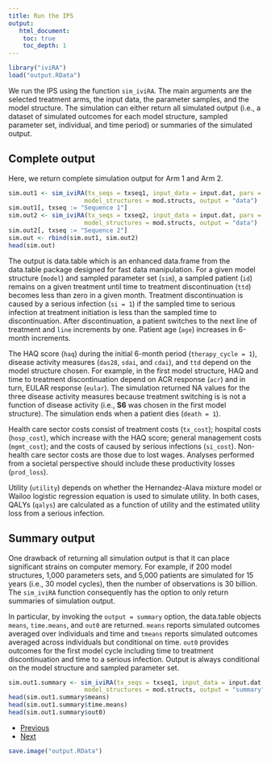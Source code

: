 ```yaml
---
title: Run the IPS
output: 
   html_document:
    toc: true
    toc_depth: 1
--- 
```


```r
library("iviRA")
load("output.RData")
```

We run the IPS using the function `sim_iviRA`. The main arguments are the selected treatment arms, the input data, the parameter samples, and the model structure. The simulation can either return all simulated output (i.e., a dataset of simulated outcomes for each model structure, sampled parameter set, individual, and time period) or summaries of the simulated output.

## Complete output
Here, we return complete simulation output for Arm 1 and Arm 2.

```r
sim.out1 <- sim_iviRA(tx_seqs = txseq1, input_data = input.dat, pars = parsamp,
                     model_structures = mod.structs, output = "data")
sim.out1[, txseq := "Sequence 1"]
sim.out2 <- sim_iviRA(tx_seqs = txseq2, input_data = input.dat, pars = parsamp,
                     model_structures = mod.structs, output = "data")
sim.out2[, txseq := "Sequence 2"]
sim.out <- rbind(sim.out1, sim.out2)
head(sim.out)
```

The output is data.table which is an enhanced data.frame from the data.table package designed for fast data manipulation. For a given model structure (`model`) and sampled parameter set (`sim`), a sampled patient (`id`) remains on a given treatment until time to treatment discontinuation (`ttd`) becomes less than zero in a given month. Treatment discontinuation is caused by a serious infection (`si = 1`) if the sampled time to serious infection at treatment initiation is less than the sampled time to discontinuation. After discontinuation, a patient switches to the next line of treatment and `line` increments by one. Patient age (`age`) increases in 6-month increments. 

The HAQ score (`haq`) during the initial 6-month period (`therapy_cycle = 1`), disease activity measures (`das28`, `sdai`, and `cdai`), and `ttd` depend on the model structure chosen. For example, in the first model structure, HAQ and time to treatment discontinuation depend on ACR response (`acr`) and in turn, EULAR response (`eular`). The simulation returned NA values for the three disease activity measures because treatment switching is is not a function of disease activity (i.e., **S6** was chosen in the first model structure). The simulation ends when a patient dies (`death = 1`).

Health care sector costs consist of treatment costs (`tx_cost`); hospital costs (`hosp_cost`), which increase with the HAQ score; general management costs (`mgmt_cost`); and the costs of caused by serious infections (`si_cost`). Non-health care sector costs are those due to lost wages. Analyses performed from a societal perspective should include these productivity losses (`prod_loss`). 

Utility (`utility`) depends on whether the Hernandez-Alava mixture model or Wailoo logistic regression equation is used to simulate utility. In both cases, QALYs (`qalys`) are calculated as a function of utility and the estimated utility loss from a serious infection.  

## Summary output
One drawback of returning all simulation output is that it can place significant strains on computer memory. For example, if 200 model structures, 1,000 parameters sets, and 5,000 patients are simulated for 15 years (i.e., 30 model cycles), then the number of observations is 30 billion. The `sim_iviRA` function consequently has the option to only return summaries of simulation output. 

In particular, by invoking the `output = summary` option, the data.table objects `means`, `time.means`, and `out0` are returned. `means` reports simulated outcomes averaged over individuals and time and `tmeans` reports simulated outcomes averaged across individuals but conditional on time. `out0` provides outcomes for the first model cycle including time to treatment discontinuation and time to a serious infection. Output is always conditional on the model structure and sampled parameter set. 

```r
sim.out1.summary <- sim_iviRA(tx_seqs = txseq1, input_data = input.dat, pars = parsamp,
                     model_structures = mod.structs, output = "summary")
head(sim.out1.summary$means)
head(sim.out1.summary$time.means)
head(sim.out1.summary$out0)
```

<div>
<ul class="pager">
  <li class="previous"><a href="05-parameters.html">Previous</a></li>
  <li class="next"><a href="07-analysis.html">Next</a></li>
</ul>
</div>

```r
save.image("output.RData")
```